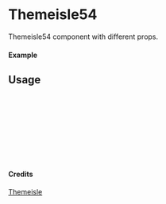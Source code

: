 
<Meta of={Themeisle54} title="Themeisle/Themeisle54" />

# Themeisle54

Themeisle54 component with different props.

#### Example

<Canvas of={Themeisle54.Primary} />

## Usage

```ts
import { Themeisle54 } from "yadl-ui";

const Example = () => {
  return (
      <Themeisle54 />
  );
};

export default Example;
```

#### Credits
[Themeisle](https://themeisle.com/illustrations)
